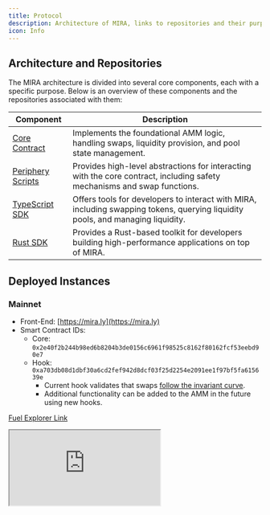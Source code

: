 ```yaml
---
title: Protocol
description: Architecture of MIRA, links to repositories and their purposes, and access to deployed instances of the system.
icon: Info
---
```


## Architecture and Repositories

The MIRA architecture is divided into several core components, each with a specific purpose. Below is an overview of these components and the repositories associated with them:

| Component                                                             | Description                                                                                                                     |
| --------------------------------------------------------------------- | ------------------------------------------------------------------------------------------------------------------------------- |
| [Core Contract](https://github.com/mira-amm/mira-v1-core)             | Implements the foundational AMM logic, handling swaps, liquidity provision, and pool state management.                          |
| [Periphery Scripts](https://github.com/mira-amm/mira-v1-periphery)    | Provides high-level abstractions for interacting with the core contract, including safety mechanisms and swap functions.        |
| [TypeScript SDK](https://github.com/mira-amm/mira-dex-typescript-sdk) | Offers tools for developers to interact with MIRA, including swapping tokens, querying liquidity pools, and managing liquidity. |
| [Rust SDK](https://github.com/mira-amm/mira-v1-rs)                    | Provides a Rust-based toolkit for developers building high-performance applications on top of MIRA.                             |

## Deployed Instances

### Mainnet

- Front-End: [https://mira.ly](https://mira.ly)
- Smart Contract IDs:
  - Core: `0x2e40f2b244b98ed6b8204b3de0156c6961f98525c8162f80162fcf53eebd90e7`
  - Hook: `0xa703db08d1dbf30a6cd2fef942d8dcf03f25d2254e2091ee1f97bf5fa615639e`
    - Current hook validates that swaps [follow the invariant curve](https://mirror.xyz/miraly.eth/XCXsrpbUxdqe708pXPZkNrhegTu0vMcesc95CjIYyuo).
    - Additional functionality can be added to the AMM in the future using new hooks.

[Fuel Explorer Link](https://app.fuel.network/contract/0x2e40f2b244b98ed6b8204b3de0156c6961f98525c8162f80162fcf53eebd90e7/minted-assets)

<iframe
  title="Fuel Explorer Link"
  className="mt-4 w-full h-[400px] rounded-lg"
  src="https://app.fuel.network/contract/0x2e40f2b244b98ed6b8204b3de0156c6961f98525c8162f80162fcf53eebd90e7/minted-assets"
  allowFullScreen
/>

### Testnet

- Front-end: None currently available.

Smart Contracts:

Contract ID: `0xd5a716d967a9137222219657d7877bd8c79c64e1edb5de9f2901c98ebe74da80`

[Fuel Testnet Explorer Link](https://app-testnet.fuel.network/contract/0xd5a716d967a9137222219657d7877bd8c79c64e1edb5de9f2901c98ebe74da80/minted-assets)

<iframe
  title="Fuel Explorer Link"
  className="mt-4 w-full h-[400px] rounded-lg"
  src="https://app-testnet.fuel.network/contract/0xd5a716d967a9137222219657d7877bd8c79c64e1edb5de9f2901c98ebe74da80/minted-assets"
  allowFullScreen
/>
